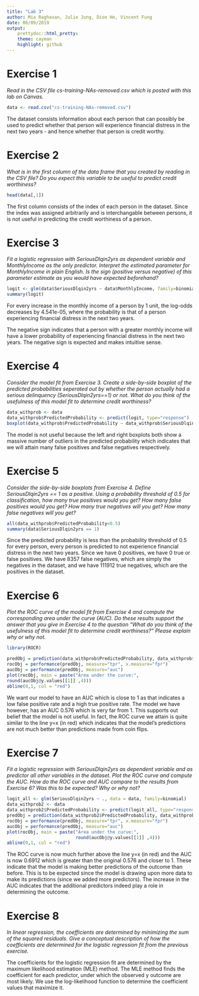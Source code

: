 ```yaml
---
title: "Lab 3"
author: Mia Raghavan, Julie Jung, Dion Ho, Vincent Fung 
date: 06/09/2019
output: 
    prettydoc::html_pretty:
    theme: cayman
    highlight: github
---
```


# Exercise 1
*Read in the CSV file cs-training-NAs-removed.csv which is posted with this lab on Canvas.*

```r
data <- read.csv("cs-training-NAs-removed.csv")
```

The dataset consists information about each person that can possibly be used to predict whether that person will experience financial distress in the next two years - and hence whether that person is credit worthy.

# Exercise 2
*What is in the first column of the data frame that you created by reading in the CSV file? Do you expect this variable to be useful to predict credit worthiness?*

```r
head(data[,1])
```


The first column consists of the index of each person in the dataset. Since the index was assigned arbitrarily and is interchangable between persons, it is not useful in predicting the credit worthiness of a person.

# Exercise 3
*Fit a logistic regression with SeriousDlqin2yrs as dependent variable and MonthlyIncome as the only predictor. Interpret the estimated parameter for MonthlyIncome in plain English. Is the sign (positive versus negative) of this parameter estimate as you would have expected beforehand?*

```r
logit <- glm(data$SeriousDlqin2yrs ~ data$MonthlyIncome, family=binomial)
summary(logit)
```

For every increase in the monthly income of a person by 1 unit, the log-odds decreases by 4.541e-05, where the probability is that of a person experiencing financial distress in the next two years. 

The negative sign indicates that a person with a greater monthly income will have a lower probability of experiencing financial distress in the next two years. The negative sign is expected and makes intuitive sense.

# Exercise 4
*Consider the model fit from Exercise 3. Create a side-by-side boxplot of the predicted probabilities seperated out by whether the person actually had a serious delinquency (SeriousDlqin2yrs==1) or not. What do you think of the usefulness of this model fit to determine credit worthiness?*

```r
data_withprob <- data
data_withprob$PredictedProbability <- predict(logit, type="response")
boxplot(data_withprob$PredictedProbability ~ data_withprob$SeriousDlqin2yrs)
```

The model is not useful because the left and right boxplots both show a massive number of outliers in the predicted probability which indicates that we will attain many false positives and false negatives respectively.

# Exercise 5
*Consider the side-by-side boxplots from Exercise 4. Define SeriousDlqin2yrs == 1 as a positive. Using a probability threshold of 0.5 for classification, how many true positives would you get? How many false positives would you get? How many true negatives will you get? How many false negatives will you get?*

```r
all(data_withprob$PredictedProbability<0.5)
summary(data$SeriousDlqin2yrs == 1)
```

Since the predicted probability is less than the probability threshold of 0.5 for every person, every person is predicted to not experience financial distress in the next two years. Since we have 0 positives, we have 0 true or false positives. We have 8357 false negatives, which are simply the negatives in the dataset, and we have 111912 true negatives, which are the positives in the dataset.

# Exercise 6
*Plot the ROC curve of the model fit from Exercise 4 and compute the corresponding area under the curve (AUC). Do these results support the answer that you give in Exercise 4 to the question “What do you think of the usefulness of this model fit to determine credit worthiness?” Please explain why or why not.*

```r
library(ROCR)
```

```r
predObj = prediction(data_withprob$PredictedProbability, data_withprob$SeriousDlqin2yrs)
rocObj = performance(predObj, measure="tpr", x.measure="fpr")
aucObj = performance(predObj, measure="auc")
plot(rocObj, main = paste("Area under the curve:",
round(aucObj@y.values[[1]] ,4)))
abline(0,1, col = "red")
```

We want our model to have an AUC which is close to 1 as that indicates a low false positive rate and a high true positive rate. The model we have however, has an AUC 0.576 which is very far from 1. This supports out belief that the model is not useful. In fact, the ROC curve we attain is quite similar to the line y=x (in red) which indicates that the model's predictions are not much better than predictions made from coin flips.

# Exercise 7
*Fit a logistic regression with SeriousDlqin2yrs as dependent variable and as predictor all other variables in the dataset. Plot the ROC curve and compute the AUC. How do the ROC curve and AUC compare to the results from Exercise 6? Was this to be expected? Why or why not?*

```r
logit_all <- glm(SeriousDlqin2yrs ~ ., data = data, family=binomial)
data_withprob2 <- data
data_withprob2$PredictedProbability <- predict(logit_all, type="response")
predObj = prediction(data_withprob2$PredictedProbability, data_withprob$SeriousDlqin2yrs)
rocObj = performance(predObj, measure="tpr", x.measure="fpr")
aucObj = performance(predObj, measure="auc")
plot(rocObj, main = paste("Area under the curve:",
                          round(aucObj@y.values[[1]] ,4)))
abline(0,1, col = "red")
```

The ROC curve is now much further above the line y=x (in red) and the AUC is now 0.6912 which is greater than the original 0.576 and closer to 1. These indicate that the model is making better predictions of the outcome than before. This is to be expected since the model is drawing upon more data to make its predictions (since we added more predictors). The increase in the AUC indicates that the additional predictors indeed play a role in determining the outcome. 

# Exercise 8
*In linear regression, the coefficients are determined by minimizing the sum of the squared residuals. Give a conceptual description of how the coefficients are determined for the logistic regression fit from the previous exercise.*

The coefficients for the logistic regression fit are determined by the maximum likelihood estimation (MLE) method. The MLE method finds the coefficient for each predictor, under which the observed y outcome are most likely. We use the log-likelihood function to determine the coefficient values that maximize it. 


